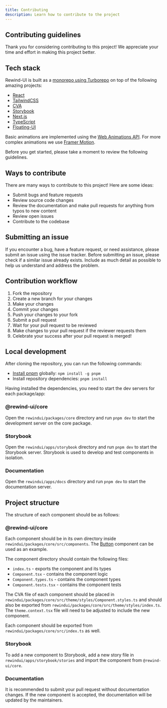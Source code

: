 ```yaml
---
title: Contributing
description: Learn how to contribute to the project
---
```


## Contributing guidelines
Thank you for considering contributing to this project! We appreciate your time and effort in making this project better.

## Tech stack
Rewind-UI is built as a [monorepo using Turborepo](https://turbo.build/repo/docs/handbook/what-is-a-monorepo) on top of the following amazing projects:
- [React](https://reactjs.org/)
- [TailwindCSS](https://tailwindcss.com/)
- [CVA](https://cva.style)
- [Storybook](https://storybook.js.org/)
- [Next.js](https://nextjs.org/)
- [TypeScript](https://www.typescriptlang.org/)
- [Floating-UI](https://floating-ui.com/)

Basic animations are implemented using the [Web Animations API](https://developer.mozilla.org/en-US/docs/Web/API/Web_Animations_API). For more complex animations we use [Framer Motion](https://www.framer.com/motion/).

Before you get started, please take a moment to review the following guidelines.

## Ways to contribute
There are many ways to contribute to this project! Here are some ideas:
- Submit bugs and feature requests
- Review source code changes
- Review the documentation and make pull requests for anything from typos to new content
- Review open issues
- Contribute to the codebase

## Submitting an issue
If you encounter a bug, have a feature request, or need assistance, please submit an issue using the issue tracker. Before submitting an issue, please check if a similar issue already exists. Include as much detail as possible to help us understand and address the problem.

## Contribution workflow
1. Fork the repository
2. Create a new branch for your changes
3. Make your changes
4. Commit your changes
5. Push your changes to your fork
6. Submit a pull request
7. Wait for your pull request to be reviewed
8. Make changes to your pull request if the reviewer requests them
9. Celebrate your success after your pull request is merged!

## Local development
After cloning the repository, you can run the following commands:

- [Install pnpm](https://pnpm.io/installation) globally: `npm install -g pnpm`
- Install repository dependencies: `pnpm install`

Having installed the dependencies, you need to start the dev servers for each package/app:

### @rewind-ui/core
Open the `rewindui/packages/core` directory and run `pnpm dev` to start the development server on the core package.

### Storybook
Open the `rewindui/apps/storybook` directory and run `pnpm dev` to start the Storybook server.
Storybook is used to develop and test components in isolation.

### Documentation
Open the `rewindui/apps/docs` directory and run `pnpm dev` to start the documentation server.

## Project structure
The structure of each component should be as follows:

### @rewind-ui/core
Each component should be in its own directory inside `rewindui/packages/core/src/components`. The [Button](https://github.com/rewindui/rewindui/tree/main/packages/core/src/components/Button) component can be used as an example.

The component directory should contain the following files:
- `index.ts` - exports the component and its types
- `Component.tsx` - contains the component logic
- `Component.types.ts` - contains the component types
- `Component.tests.tsx` - contains the component tests

The CVA file of each component should be placed in `rewindui/packages/core/src/theme/styles/Component.styles.ts` and should also be exported from `rewindui/packages/core/src/theme/styles/index.ts`. The `theme.context.tsx` file will need to be adjusted to include the new component.

Each component should be exported from `rewindui/packages/core/src/index.ts` as well.

### Storybook
To add a new component to Storybook, add a new story file in `rewindui/apps/storybook/stories` and import the component from `@rewind-ui/core`.

### Documentation
It is recommended to submit your pull request without documentation changes. If the new component is accepted, the documentation will be updated by the maintainers.
